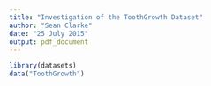 ```yaml
---
title: "Investigation of the ToothGrowth Dataset"
author: "Sean Clarke"
date: "25 July 2015"
output: pdf_document
---
```


```r
library(datasets)
data("ToothGrowth")
```
